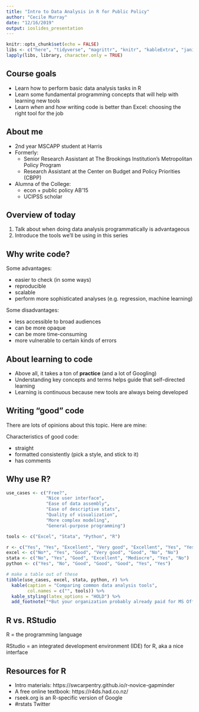 ```yaml
---
title: "Intro to Data Analysis in R for Public Policy"
author: "Cecile Murray"
date: "12/16/2019"
output: ioslides_presentation
---
```


```r
knitr::opts_chunk$set(echo = FALSE)
libs <- c("here", "tidyverse", "magrittr", "knitr", "kableExtra", "janitor")
lapply(libs, library, character.only = TRUE)
```

## Course goals

- Learn how to perform basic data analysis tasks in R
- Learn some fundamental programming concepts that will help with learning new tools
- Learn *when* and *how* writing code is better than Excel: choosing the right tool for the job

## About me

- 2nd year MSCAPP student at Harris
- Formerly:
  - Senior Research Assistant at The Brookings Institution's Metropolitan Policy Program
  - Research Assistant at the Center on Budget and Policy Priorities (CBPP)
- Alumna of the College: 
  - econ + public policy AB'15 
  - UCIPSS scholar

## Overview of today

1. Talk about when doing data analysis programmatically is advantageous
2. Introduce the tools we'll be using in this series

## Why write code?

Some advantages:

- easier to check (in some ways)
- reproducible
- scalable
- perform more sophisticated analyses (e.g. regression, machine learning)

Some disadvantages:

- less accessible to broad audiences
- can be more opaque
- can be more time-consuming
- more vulnerable to certain kinds of errors

## About learning to code

- Above all, it takes a ton of **practice** (and a lot of Googling)
- Understanding key concepts and terms helps guide that self-directed learning
- Learning is continuous because new tools are always being developed 

## Writing "good" code

There are lots of opinions about this topic. Here are mine:

Characteristics of good code:

- straight
- formatted consistently (pick a style, and stick to it)
- has comments 

## Why use R?

```r
use_cases <- c("Free?",
               "Nice user interface",
               "Ease of data assembly",
               "Ease of descriptive stats",
               "Quality of visualization",
               "More complex modeling",
               "General-purpose programming")

tools <- c("Excel", "Stata", "Python", "R")

r <- c("Yes", "Yes", "Excellent", "Very good", "Excellent", "Yes", "Yes")
excel <- c("No*", "Yes", "Good", "Very good", "Good", "No", "No")
stata <- c("No", "Yes", "Good", "Excellent", "Mediocre", "Yes", "No")
python <- c("Yes", "No", "Good", "Good", "Good", "Yes", "Yes")

# make a table out of these
tibble(use_cases, excel, stata, python, r) %>% 
  kable(caption = "Comparing common data analysis tools", 
        col.names = c("", tools)) %>% 
  kable_styling(latex_options = "HOLD") %>% 
  add_footnote("*But your organization probably already paid for MS Office")
```

## R vs. RStudio

R = the programming language

RStudio = an integrated development environment (IDE) for R, aka a nice interface

## Resources for R

- Intro materials: https://swcarpentry.github.io/r-novice-gapminder
- A free online textbook: https://r4ds.had.co.nz/
- rseek.org is an R-specific version of Google
- #rstats Twitter 


